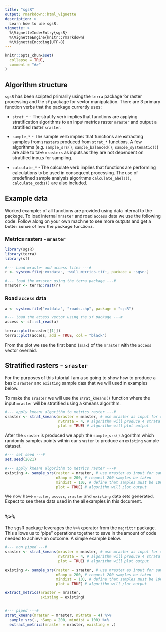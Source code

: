 ```yaml
---
title: "sgsR"
output: rmarkdown::html_vignette
description: >
  Learn how to use sgsR.
vignette: >
  %\VignetteIndexEntry{sgsR}
  %\VignetteEngine{knitr::rmarkdown}
  %\VignetteEncoding{UTF-8}
---
```


```r
knitr::opts_chunk$set(
  collapse = TRUE,
  comment = "#>"
)
```

## Algorithm structure {#str .unnumbered}

`sgsR` has been scripted primarily using the `terra` package for raster processing and the `sf` package for vector manipulation. There are 3 primary function verbs that the package currently uses:

*   `strat_*` - The stratify verb implies that functions are applying stratification algorithms to an input metrics raster `mraster` and output a stratified raster `sraster`.

*   `sample_*` - The sample verb implies that functions are extracting samples from `srasters` produced from `strat_*` functions. A few algorithms (e.g. `sample_srs()`, `sample_balanced()`, `sample_systematic()`) are able to take `mrasters` as inputs as they are not dependent on stratified inputs for sampling.

*   `calculate_*` - The calculate verb implies that functions are performing calculations to be used in consequent processing. The use of predefined sample analysis algorithms `calculate_ahels()`, `calculate_coobs()` are also included.

## Example data {.unnumbered}
Worked examples of all functions are provided using data internal to the package. To load internal `mraster` and road `access` data we use the following code. Follow along on your own machine to see more outputs and get a better sense of how the package functions.

### Metrics rasters - `mraster` {#mrast .unnumbered}
```r
library(sgsR)
library(terra)
library(sf)

#--- Load mraster and access files ---#
r <- system.file("extdata", "wall_metrics.tif", package = "sgsR")

#--- load the mraster using the terra package ---#
mraster <- terra::rast(r)
```

### Road `access` data {#vect .unnumbered}
```r
a <- system.file("extdata", "roads.shp", package = "sgsR")

#--- load the access vector using the sf package ---#
access <- sf::st_read(a)
```

```r
terra::plot(mraster[[1]])
terra::plot(access, add = TRUE, col = "black")

```

From the plot we see the first band (`zmax`) of the `mraster` with the `access` vector overlaid. 

## Stratified rasters - `sraster` {#srast .unnumbered}

For the purposes of this tutorial I am also going to show how to produce a basic `sraster` and `existing` sample data that we will used in examples below. 

To make the `sraster` we will use the `strat_kmeans()` function where the input `mraster` will be stratified using a kmeans algorithm.

```r
#--- apply kmeans algorithm to metrics raster ---#
sraster <- strat_kmeans(mraster = mraster, # use mraster as input for sampling
                        nStrata = 4, # algorithm will produce 4 strata
                        plot = TRUE) # algorithm will plot output

```

After the `sraster` is produced we apply the `sample_srs()` algorithm which randomly samples points within our `sraster` to produce an `existing` sample dataset.

```r
#--- set seed ---#
set.seed(2021)

#--- apply kmeans algorithm to metrics raster ---#
existing <- sample_srs(raster = mraster, # use mraster as input for sampling
                       nSamp = 200, # request 200 samples be taken
                       mindist = 100, # define that samples must be 100 m apart
                       plot = TRUE) # algorithm will plot output

```

We now have `mraster`, `access`, `sraster` and `existing` data sets generated. Expect to see these data used in the all examples in this document.

## `%>%` {#pipe .unnumbered}

The sgsR package leverages the `%>%` operator from the `magrittr` package. This allows us to "pipe" operations together to save in the amount of code needed to achieve an outcome. A simple example below.

```r
#--- non piped ---#
sraster <- strat_kmeans(mraster = mraster, # use mraster as input for sampling
                        nStrata = 4, # algorithm will produce 4 strata
                        plot = TRUE) # algorithm will plot output

existing <- sample_srs(raster = sraster, # use mraster as input for sampling
                       nSamp = 200, # request 200 samples be taken
                       mindist = 100, # define that samples must be 100 m apart
                       plot = TRUE) # algorithm will plot output

extract_metrics(mraster = mraster,
                existing = existing)


#--- piped ---#
strat_kmeans(mraster = mraster, nStrata = 4) %>%
  sample_srs(., nSamp = 200, mindist = 100) %>%
  extract_metrics(mraster = mraster, existing = .)

```

